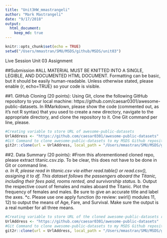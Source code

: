 ```yaml
---
title: "Unit3HW_mmastrangeli"
author: "Mark Mastrangeli"
date: "9/17/2018"
output: 
  html_document:
    keep_md: true
---
```


```r
knitr::opts_chunk$set(echo = TRUE)
setwd("/Users/mmastran/SMU/MSDS/github/MSDS/unit03")
```
Live Session Unit 03 Assignment

##Submission 
#ALL MATERIAL MUST BE KNITTED INTO A SINGLE, LEGIBLE, AND DOCUMENTED HTML DOCUMENT. Formatting can be basic, but it should be easily human-readable.  Unless otherwise stated, please enable {r, echo=TRUE} so your code is visible.

##1.	 GitHub Cloning (20 points): Using Git, clone the following GitHub repository to your local machine: https://github.com/caesar0301/awesome-public-datasets.  In RMarkdown, please show the code (commented out, as it’s not R syntax) that you used to create a new directory, navigate to the appropriate directory, and clone the repository to it.  One Git command per line, please.

```r
#Creating variable to store URL of awesome-public-datasets
UrlAddress <- "https://github.com/caesar0301/awesome-public-datasets"
#Git Command to clone awesome-public-datasets to my MSDS Github repository
git2r::clone(url = UrlAddress, local_path = "/Users/mmastran/SMU/MSDS/github/MSDS/unit03/awesome-public-datasets")
```

##2.	Data Summary (20 points): 
#From this aforementioned cloned repo, please extract titanic.csv.zip.  To be clear, this does not have to be done in Git or command line.  
*a.	In R, please read in titanic.csv via either read.table() or read.csv(), assigning it to df.  This dataset follows the passengers aboard the Titanic, including their fees paid, rooms rented, and survivorship status.
*b.	Output the respective count of females and males aboard the Titanic. Plot the frequency of females and males.  Be sure to give an accurate title and label the axes.
*c.	Please use one apply function (to review: swirl() modules 11, 12) to output the means of Age, Fare, and Survival.  Make sure the output is a real number for all three means.

```r
#Creating variable to store URL of the cloned awesome-public-datasets repo
UrlAddress <- "https://github.com/caesar0301/awesome-public-datasets"
#Git Command to clone awesome-public-datasets to my MSDS Github repository
git2r::clone(url = UrlAddress, local_path = "/Users/mmastran/SMU/MSDS/github/MSDS/unit03/awesome-public-datasets")
```
